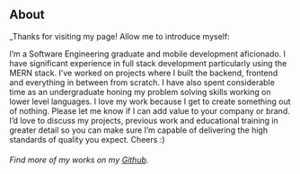## About

_Thanks for visiting my page! Allow me to introduce myself: 

I’m a Software Engineering graduate and mobile development aficionado. I have significant experience in full stack development particularly using the MERN stack. I’ve worked on projects where I built the backend, frontend and everything in between from scratch. I have also spent considerable time as an undergraduate honing my problem solving skills working on lower level languages. I love my work because I get to create something out of nothing. Please let me know if I can add value to your company or brand. I’d love to discuss my projects, previous work and educational training in greater detail so you can make sure I’m capable of delivering the high standards of quality you expect.
Cheers :)

###### Find more of my works on my [Github](https://github.com/kevinheych).